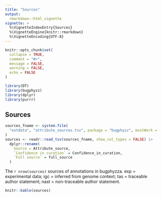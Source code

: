 ```yaml
---
title: "Sources"
output: 
  rmarkdown::html_vignette
vignette: >
  %\VignetteIndexEntry{Sources}
  %\VignetteEngine{knitr::rmarkdown}
  %\VignetteEncoding{UTF-8}
---
```


```r
knitr::opts_chunk$set(
  collapse = TRUE,
  comment = "#>", 
  message = FALSE,
  warning = FALSE,
  echo = FALSE
)
```

```r
library(DT)
library(bugphyzz)
library(dplyr)
library(purrr)
```

## Sources

```r
sources_fname <- system.file(
  "extdata", "attribute_sources.tsv", package = "bugphyzz", mustWork = TRUE
)
sources <- readr::read_tsv(sources_fname, show_col_types = FALSE) |> 
  dplyr::rename(
    Source = Attribute_source,
    `Confidence in curation` = Confidence_in_curation,
    `Full source` = full_source
  )
```

The `r nrow(sources)` sources of annotations in bugphyzza.
exp = experimental data; igc = inferred from genome context; tas = traceable
author statement; nast = non-traceable author statement.

```r
knitr::kable(sources)
```
